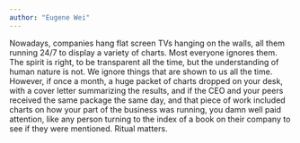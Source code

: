 ```yaml
---
author: "Eugene Wei"
---
```


Nowadays, companies hang flat screen TVs hanging on the walls, all them running 24/7 to display a variety of charts. Most everyone ignores them. The spirit is right, to be transparent all the time, but the understanding of human nature is not. We ignore things that are shown to us all the time. However, if once a month, a huge packet of charts dropped on your desk, with a cover letter summarizing the results, and if the CEO and your peers received the same package the same day, and that piece of work included charts on how your part of the business was running, you damn well paid attention, like any person turning to the index of a book on their company to see if they were mentioned. Ritual matters.


